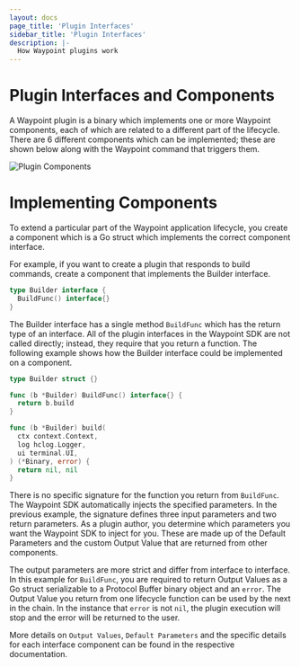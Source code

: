 ```yaml
---
layout: docs
page_title: 'Plugin Interfaces'
sidebar_title: 'Plugin Interfaces'
description: |-
  How Waypoint plugins work
---
```


# Plugin Interfaces and Components

A Waypoint plugin is a binary which implements one or more Waypoint components, each of which are related
to a different part of the lifecycle. There are 6 different components which can be implemented; these are shown below along
with the Waypoint command that triggers them.

![Plugin Components](/img/extending-waypoint/components.png)

# Implementing Components

To extend a particular part of the Waypoint application lifecycle, you create a component which is a Go
struct which implements the correct component interface.

For example, if you want to create a plugin that responds to build commands, create a
component that implements the Builder interface.

```go
type Builder interface {
  BuildFunc() interface{}
}
```

The Builder interface has a single method `BuildFunc` which has the return type of an interface. All of the plugin interfaces
in the Waypoint SDK are not called directly; instead, they require that you return a function. The following example shows
how the Builder interface could be implemented on a component.

```go
type Builder struct {}

func (b *Builder) BuildFunc() interface{} {
  return b.build
}

func (b *Builder) build(
  ctx context.Context,
  log hclog.Logger,
  ui terminal.UI,
) (*Binary, error) {
  return nil, nil
}
```

There is no specific signature for the function you return from `BuildFunc`. The Waypoint SDK automatically injects the
specified parameters. In the previous example, the signature defines three input parameters and two return parameters.
As a plugin author, you determine which parameters you want the Waypoint SDK to inject for you. These are made up of
the Default Parameters and the custom Output Value that are returned from other components.

The output parameters are more strict and differ from interface to interface.
In this example for `BuildFunc`, you are required to return Output Values as a Go struct serializable to a Protocol
Buffer binary object and an `error`. The Output Value you return from one lifecycle function can be used
by the next in the chain. In the instance that `error` is not `nil`, the plugin execution will stop and the error will be
returned to the user.

More details on `Output Values`, `Default Parameters` and the specific details for each interface component can be found
in the respective documentation.
